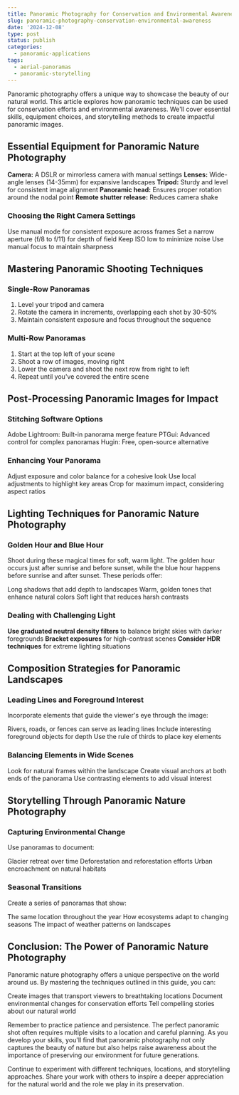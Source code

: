 ```yaml
---
title: Panoramic Photography for Conservation and Environmental Awareness
slug: panoramic-photography-conservation-environmental-awareness
date: '2024-12-08'
type: post
status: publish
categories:
  - panoramic-applications
tags:
  - aerial-panoramas
  - panoramic-storytelling
---
```


Panoramic photography offers a unique way to showcase the beauty of our natural world. This article explores how panoramic techniques can be used for conservation efforts and environmental awareness. We'll cover essential skills, equipment choices, and storytelling methods to create impactful panoramic images.

## Essential Equipment for Panoramic Nature Photography

**Camera:** A DSLR or mirrorless camera with manual settings
**Lenses:** Wide-angle lenses (14-35mm) for expansive landscapes
**Tripod:** Sturdy and level for consistent image alignment
**Panoramic head:** Ensures proper rotation around the nodal point
**Remote shutter release:** Reduces camera shake

### Choosing the Right Camera Settings

Use manual mode for consistent exposure across frames
Set a narrow aperture (f/8 to f/11) for depth of field
Keep ISO low to minimize noise
Use manual focus to maintain sharpness

## Mastering Panoramic Shooting Techniques

### Single-Row Panoramas

1. Level your tripod and camera
2. Rotate the camera in increments, overlapping each shot by 30-50%
3. Maintain consistent exposure and focus throughout the sequence

### Multi-Row Panoramas

1. Start at the top left of your scene
2. Shoot a row of images, moving right
3. Lower the camera and shoot the next row from right to left
4. Repeat until you've covered the entire scene

## Post-Processing Panoramic Images for Impact

### Stitching Software Options

Adobe Lightroom: Built-in panorama merge feature
PTGui: Advanced control for complex panoramas
Hugin: Free, open-source alternative

### Enhancing Your Panorama

Adjust exposure and color balance for a cohesive look
Use local adjustments to highlight key areas
Crop for maximum impact, considering aspect ratios

## Lighting Techniques for Panoramic Nature Photography

### Golden Hour and Blue Hour

Shoot during these magical times for soft, warm light. The golden hour occurs just after sunrise and before sunset, while the blue hour happens before sunrise and after sunset. These periods offer:

Long shadows that add depth to landscapes
Warm, golden tones that enhance natural colors
Soft light that reduces harsh contrasts

### Dealing with Challenging Light

**Use graduated neutral density filters** to balance bright skies with darker foregrounds
**Bracket exposures** for high-contrast scenes
**Consider HDR techniques** for extreme lighting situations

## Composition Strategies for Panoramic Landscapes

### Leading Lines and Foreground Interest

Incorporate elements that guide the viewer's eye through the image:

Rivers, roads, or fences can serve as leading lines
Include interesting foreground objects for depth
Use the rule of thirds to place key elements

### Balancing Elements in Wide Scenes

Look for natural frames within the landscape
Create visual anchors at both ends of the panorama
Use contrasting elements to add visual interest

## Storytelling Through Panoramic Nature Photography

### Capturing Environmental Change

Use panoramas to document:

Glacier retreat over time
Deforestation and reforestation efforts
Urban encroachment on natural habitats

### Seasonal Transitions

Create a series of panoramas that show:

The same location throughout the year
How ecosystems adapt to changing seasons
The impact of weather patterns on landscapes

## Conclusion: The Power of Panoramic Nature Photography

Panoramic nature photography offers a unique perspective on the world around us. By mastering the techniques outlined in this guide, you can:

Create images that transport viewers to breathtaking locations
Document environmental changes for conservation efforts
Tell compelling stories about our natural world

Remember to practice patience and persistence. The perfect panoramic shot often requires multiple visits to a location and careful planning. As you develop your skills, you'll find that panoramic photography not only captures the beauty of nature but also helps raise awareness about the importance of preserving our environment for future generations.

Continue to experiment with different techniques, locations, and storytelling approaches. Share your work with others to inspire a deeper appreciation for the natural world and the role we play in its preservation.
